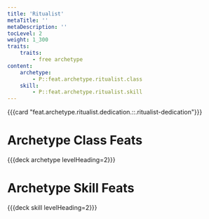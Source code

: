 ```yaml
---
title: 'Ritualist'
metaTitle: ''
metaDescription: ''
tocLevel: 2
weight: 1_300
traits:
    traits:
        - free archetype
content:
    archetype:
        - P::feat.archetype.ritualist.class
    skill:
        - P::feat.archetype.ritualist.skill
---
```


{{{card "feat.archetype.ritualist.dedication.::.ritualist-dedication"}}}

# Archetype Class Feats

{{{deck archetype levelHeading=2}}}

# Archetype Skill Feats

{{{deck skill levelHeading=2}}}
